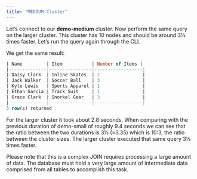 ```yaml
---
title: "MEDIUM Cluster"
---
```


Let’s connect to our **demo-medium** cluster. Now perform the same query on the larger cluster. This cluster has 10 nodes and should be around 3⅓ times faster. Let’s run the query again through the CLI.

We get the same result:

```SQL
| Name         | Item           | Number of Items |
|--------------|----------------|------------------|
| Daisy Clark  | Inline Skates  | 2                |
| Jack Walker  | Soccer Ball    | 3                |
| Kyle Lewis   | Sports Apparel | 1                |
| Ethan Garcia | Track Suit     | 1                |
| Grace Clark  | Snorkel Gear   | 3                |
|--------------|----------------|------------------|
5 row(s) returned
```

For the larger cluster it took about 2.8 seconds. When comparing with the previous duration of demo-small of roughly 9.4 seconds we can see that the ratio between the two durations is 3⅓ (=3.35) which is 10:3, the ratio between the cluster sizes. The larger cluster executed that same query 3⅓ times faster.

Please note that this is a complex JOIN requires processing a large amount of data. The database must hold a very large amount of intermediate data comprised from all tables to accomplish this task.